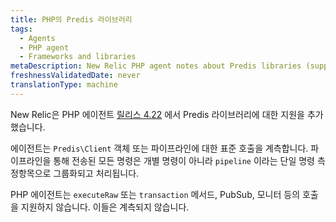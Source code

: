 ```yaml
---
title: PHP의 Predis 라이브러리
tags:
  - Agents
  - PHP agent
  - Frameworks and libraries
metaDescription: New Relic PHP agent notes about Predis libraries (supported as of PHP agent release 4.22).
freshnessValidatedDate: never
translationType: machine
---
```


New Relic은 PHP 에이전트 [릴리스 4.22](/docs/release-notes/agent-release-notes/php-release-notes/php-agent-422099) 에서 Predis 라이브러리에 대한 지원을 추가했습니다.

에이전트는 `Predis\Client` 객체 또는 파이프라인에 대한 표준 호출을 계측합니다. 파이프라인을 통해 전송된 모든 명령은 개별 명령이 아니라 `pipeline` 이라는 단일 명령 측정항목으로 그룹화되고 처리됩니다.

PHP 에이전트는 `executeRaw` 또는 `transaction` 메서드, PubSub, 모니터 등의 호출을 지원하지 않습니다. 이들은 계측되지 않습니다.

